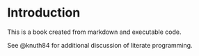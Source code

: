 # Introduction

This is a book created from markdown and executable code.

See @knuth84 for additional discussion of literate programming.